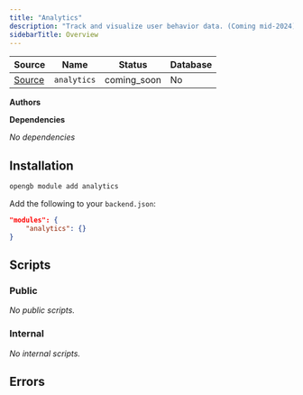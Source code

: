 ```yaml
---
title: "Analytics"
description: "Track and visualize user behavior data. (Coming mid-2024)"
sidebarTitle: Overview
---
```


| Source                                                                           | Name       | Status     | Database     |
| -------------------------------------------------------------------------------- | ---------- | ---------- | ------------ |
| [Source](https://github.com/rivet-gg/opengb-modules/tree/main/modules/analytics) | `analytics` | coming_soon | No |

**Authors**



**Dependencies**

_No dependencies_

## Installation

<Tabs>

<Tab title="CLI">

```sh CLI
opengb module add analytics
```

</Tab>

<Tab title="backend.json">

Add the following to your `backend.json`:

```json backend.json
"modules": {
	"analytics": {}
}

```
</Tab>

</Tabs>



## Scripts

### Public

<CardGroup>_No public scripts._</CardGroup>

### Internal

<CardGroup>_No internal scripts._</CardGroup>

## Errors


